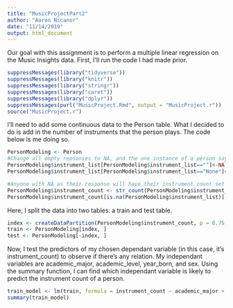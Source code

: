 ---
title: "MusicProjectPart2"
author: "Aaron Nicanor"
date: "11/14/2019"
output: html_document
---

Our goal with this assignment is to perform a multiple linear regression on the Music Insights data. First, I'll run the code I had made prior.
```{r}
suppressMessages(library("tidyverse"))
suppressMessages(library("knitr"))
suppressMessages(library("stringr"))
suppressMessages(library("caret"))
suppressMessages(library("dplyr"))
suppressMessages(purl("MusicProject.Rmd", output = "MusicProject.r"))
source("MusicProject.r")
```

I'll need to add some continuous data to the Person table. What I decided to do is add in the number of instruments that the person plays. The code below is me doing so.
```{r}
PersonModeling <- Person
#Change all empty repsonses to NA, and the one instance of a person saying "none" into an NA value as well.
PersonModeling$instrument_list[PersonModeling$instrument_list==""]<-NA
PersonModeling$instrument_list[PersonModeling$instrument_list=="None"]<-NA

#Anyone with NA as their response will have their instrument count set to 0, while everyone else who did submit a response must've played at least one instrument. I then add all the seperators within their responses and add it to their instrument count.
PersonModeling$instrument_count <- str_count(PersonModeling$instrument_list, ",") + 1
PersonModeling$instrument_count[is.na(PersonModeling$instrument_list)] <- 0
```

Here, I split the data into two tables: a train and test table.
```{r}
index <- createDataPartition(PersonModeling$instrument_count, p = 0.75, list = FALSE)
train <- PersonModeling[index, ]
test <- PersonModeling[-index, ]
```

Now, I test the predictors of my chosen dependant variable (in this case, it's instrument_count) to observe if there's any relation. My independant variables are academic_major, academic_level, year_born, and sex. Using the summary function, I can find which independant variable is likely to predict the instrument count of a person.
```{r}
train_model <- lm(train, formula = instrument_count ~ academic_major + academic_level + year_born + sex)
summary(train_model)
```
